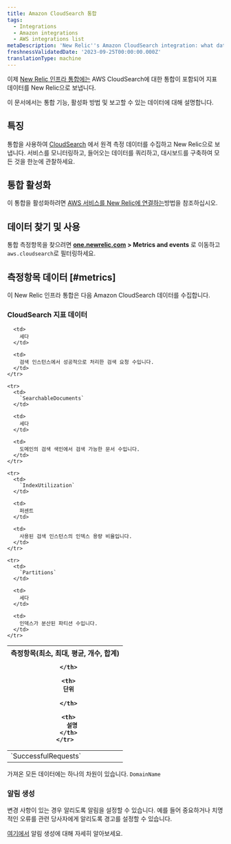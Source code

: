 ```yaml
---
title: Amazon CloudSearch 통합
tags:
  - Integrations
  - Amazon integrations
  - AWS integrations list
metaDescription: 'New Relic''s Amazon CloudSearch integration: what data it reports and how to enable it.'
freshnessValidatedDate: '2023-09-25T00:00:00.000Z'
translationType: machine
---
```


이제 [New Relic 인프라 통합에는](/docs/infrastructure/integrations-getting-started/getting-started/introduction-infrastructure-integrations) AWS CloudSearch에 대한 통합이 포함되어 지표 데이터를 New Relic으로 보냅니다.

이 문서에서는 통합 기능, 활성화 방법 및 보고할 수 있는 데이터에 대해 설명합니다.

## 특징

통합을 사용하여 [CloudSearch](https://aws.amazon.com/cloudsearch/) 에서 원격 측정 데이터를 수집하고 New Relic으로 보냅니다. 서비스를 모니터링하고, 들어오는 데이터를 쿼리하고, 대시보드를 구축하여 모든 것을 한눈에 관찰하세요.

## 통합 활성화

이 통합을 활성화하려면 [AWS 서비스를 New Relic에 연결하는](/docs/infrastructure/amazon-integrations/connect/aws-metric-stream-setup/)방법을 참조하십시오.

## 데이터 찾기 및 사용

통합 측정항목을 찾으려면 **[one.newrelic.com](https://one.newrelic.com/all-capabilities) > Metrics and events** 로 이동하고 `aws.cloudsearch`로 필터링하세요.

## 측정항목 데이터 [#metrics]

이 New Relic 인프라 통합은 다음 Amazon CloudSearch 데이터를 수집합니다.

### CloudSearch 지표 데이터

<table>
  <thead>
    <tr>
      <th style={{ width: "220px" }}>
        측정항목(최소, 최대, 평균, 개수, 합계)  

      </th>

      <th>
        단위  

      </th>

      <th>
        설명
      </th>
    </tr>
  </thead>

  <tbody>
    <tr>
      <td>
        `SuccessfulRequests`
      </td>

      <td>
        세다
      </td>

      <td>
        검색 인스턴스에서 성공적으로 처리한 검색 요청 수입니다.
      </td>
    </tr>

    <tr>
      <td>
        `SearchableDocuments`
      </td>

      <td>
        세다
      </td>

      <td>
        도메인의 검색 색인에서 검색 가능한 문서 수입니다.
      </td>
    </tr>

    <tr>
      <td>
        `IndexUtilization`
      </td>

      <td>
        퍼센트
      </td>

      <td>
        사용된 검색 인스턴스의 인덱스 용량 비율입니다.
      </td>
    </tr>

    <tr>
      <td>
        `Partitions`
      </td>

      <td>
        세다
      </td>

      <td>
        인덱스가 분산된 파티션 수입니다.
      </td>
    </tr>
  </tbody>
</table>

가져온 모든 데이터에는 하나의 차원이 있습니다. `DomainName`

### 알림 생성

변경 사항이 있는 경우 알리도록 알림을 설정할 수 있습니다. 예를 들어 중요하거나 치명적인 오류를 관련 당사자에게 알리도록 경고를 설정할 수 있습니다.

[여기에서](/docs/alerts-applied-intelligence/new-relic-alerts/learn-alerts/introduction-alerts/) 알림 생성에 대해 자세히 알아보세요.